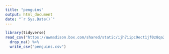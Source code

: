 ```yaml
---
title: "penguins"
output: html_document
date: "`r Sys.Date()`"
---
```


```r
library(tidyverse)
read_csv("https://uwmadison.box.com/shared/static/ijh7iipc9ect1jf0z8qa2n3j7dgem1gh.csv") %>%
  drop_na() %>%
  write_csv("penguins.csv")
```

